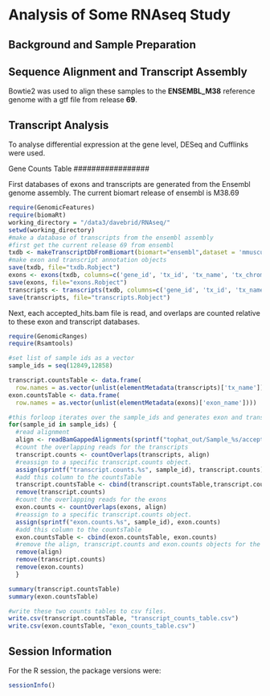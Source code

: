 Analysis of Some RNAseq Study
=============================

Background and Sample Preparation
---------------------------------


Sequence Alignment and Transcript Assembly
------------------------------------------
Bowtie2 was used to align these samples to the **ENSEMBL_M38** reference genome with a gtf file from release **69**.  

Transcript Analysis
-------------------
To analyse differential expression at the gene level, DESeq and Cufflinks were used.  

Gene Counts Table
#################

First databases of exons and transcripts are generated from the Ensembl genome assembly.  The current biomart release of ensembl is M38.69

```r
require(GenomicFeatures)
require(biomaRt)
working_directory = "/data3/davebrid/RNAseq/"
setwd(working_directory)
#make a database of transcripts from the ensembl assembly
#first get the current release 69 from ensembl
txdb <- makeTranscriptDbFromBiomart(biomart="ensembl",dataset = 'mmusculus_gene_ensembl')
#make exon and transcript annotation objects
save(txdb, file="txdb.Robject")
exons <- exons(txdb, columns=c('gene_id', 'tx_id', 'tx_name', 'tx_chrom', 'tx_strand', 'exon_id', 'exon_name', 'cds_id', 'cds_name', 'cds_chrom', 'cds_strand', 'exon_rank'))
save(exons, file="exons.Robject")
transcripts <- transcripts(txdb, columns=c('gene_id', 'tx_id', 'tx_name', 'exon_id', 'exon_name', 'exon_chrom', 'exon_strand', 'cds_id', 'cds_name', 'cds_chrom', 'cds_strand', 'exon_rank'))
save(transcripts, file="transcripts.Robject")
```

Next, each accepted_hits.bam file is read, and overlaps are counted relative to these exon and transcript databases.

```r
require(GenomicRanges)
require(Rsamtools)

#set list of sample ids as a vector
sample_ids = seq(12849,12858)

transcript.countsTable <- data.frame(
  row.names = as.vector(unlist(elementMetadata(transcripts)['tx_name'])))
exon.countsTable <- data.frame(
  row.names = as.vector(unlist(elementMetadata(exons)['exon_name'])))

#this forloop iterates over the sample_ids and generates exon and transcript counts for each sample_id
for(sample_id in sample_ids) {
  #read alignment
  align <- readBamGappedAlignments(sprintf("tophat_out/Sample_%s/accepted_hits.bam", sample_id))
  #count the overlapping reads for the transcripts
  transcript.counts <- countOverlaps(transcripts, align)
  #reassign to a specific transcript.counts object.
  assign(sprintf("transcript.counts.%s", sample_id), transcript.counts)
  #add this column to the countsTable
  transcript.countsTable <- cbind(transcript.countsTable,transcript.counts)
  remove(transcript.counts)
  #count the overlapping reads for the exons
  exon.counts <- countOverlaps(exons, align)
  #reassign to a specific transcript.counts object.
  assign(sprintf("exon.counts.%s", sample_id), exon.counts)
  #add this column to the countsTable
  exon.countsTable <- cbind(exon.countsTable, exon.counts)  
  #remove the align, transcript.counts and exon.counts objects for the next loop
  remove(align)
  remove(transcript.counts)
  remove(exon.counts)
  }

summary(transcript.countsTable)
summary(exon.countsTable)

#write these two counts tables to csv files.
write.csv(transcript.countsTable, "transcript_counts_table.csv")
write.csv(exon.countsTable, "exon_counts_table.csv")
```

Session Information
-------------------

For the R session, the package versions were:
```r
sessionInfo()
```
